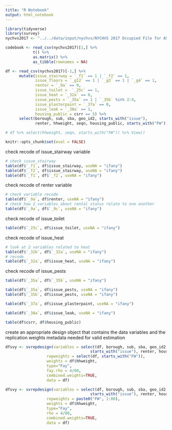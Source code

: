 ```yaml
---
title: "R Notebook"
output: html_notebook
---
```

```r
library(tidyverse)
library(survey)
nychvs2017 <- "../../data/input/nychvs/NYCHVS 2017 Occupied File for ASA Challenge_CSV.csv"

```

```r
codebook <- read_csv(nychvs2017)[1,] %>% 
            t() %>% 
            as.matrix() %>% 
            as_tibble(rownames = NA)
```

```r
df <- read_csv(nychvs2017)[-1,] %>%
      mutate(issue_stairway = `_f1` == 1 | `_f2` == 1,
             issue_floors = `_g12` == 1 | `_g3` == 1 | `_g4` == 1,
             renter = `_9a` == 9,
             issue_toilet =  `_25c` == 1, 
             issue_heat = `_32a` == 0,
             issue_pests = `_35a` == 1 | `_35b` %in% 2:4,
             issue_plasterpaint = `_37a` == 0,
             issue_leak = `_38a` == 1,
             housing_public = csrr == 5) %>%
      select(borough, sub, sba, geo_id2, starts_with("issue"), 
             renter, hhweight, seqn, housing_public, starts_with("FW"))

# df %>% select(hhweight, seqn, starts_with("FW")) %>% View()
```

```r
knitr::opts_chunk$set(eval = FALSE)
```

check recode of issue_stairway variable
```r
# check issue_stairway
table(df$`_f1`, df$issue_stairway, useNA = "ifany")
table(df$`_f2`, df$issue_stairway, useNA = "ifany")
table(df$`_f1`, df$`_f2`, useNA = "ifany")
```

check recode of renter variable
```r
# check variable recode
table(df$`_9a`, df$renter, useNA = "ifany")
# check how 2 variables about rental status relate to one another
table(df$`_9a`, df$`_9c`, useNA = "ifany")
```

check recode of issue_toilet
```r
table(df$`_25c`, df$issue_toilet, useNA = "ifany")
```

check recode of issue_heat 
```r
# look at 2 variables related to heat
table(df$`_32b`, df$`_32a`, useNA = "ifany")
# recode
table(df$`_32a`, df$issue_heat, useNA = "ifany")
```

check recode of issue_pests
```r
table(df$`_35a`, df$`_35b`, useNA = "ifany")

table(df$`_35a`, df$issue_pests, useNA = "ifany")
table(df$`_35b`, df$issue_pests, useNA = "ifany")
```

```r
table(df$`_37a`, df$issue_plasterpaint, useNA = "ifany")
```

```r
table(df$`_38a`, df$issue_leak, useNA = "ifany")
```

```r
table(df$csrr, df$housing_public)
```

create an appropriate design object that contains the data variables and the replication weights metadata needed for valid estimation
```r
dfsvy <- svrepdesign(variables = select(df, borough, sub, sba, geo_id2, 
                                     starts_with("issue"), renter, housing_public), 
                  repweights = select(df, starts_with("FW")),
                  weights = df$hhweight, 
                  type="Fay",
                  fay.rho = 4/80,
                  combined.weights=TRUE,
                  data = df)

dfsvy <- svrepdesign(variables = select(df, borough, sub, sba, geo_id2, 
                                     starts_with("issue"), renter, housing_public), 
                  repweights = paste0("FW", 1:80),
                  weights = df$hhweight, 
                  type="Fay",
                  rho = 4/80,
                  combined.weights=TRUE,
                  data = df)
```

